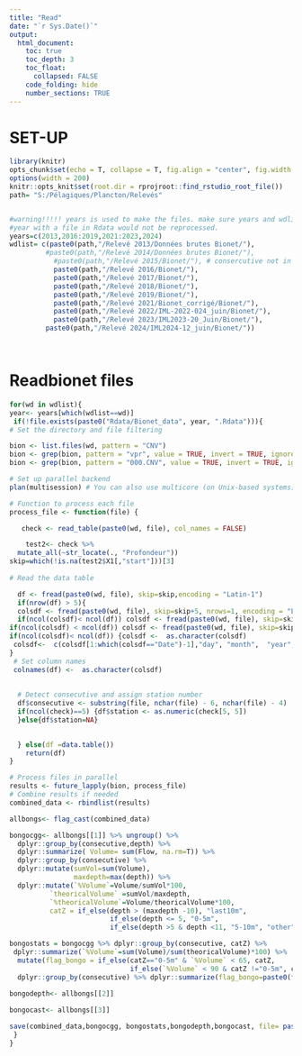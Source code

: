```yaml
---
title: "Read"
date: "`r Sys.Date()`"
output:
  html_document:
    toc: true
    toc_depth: 3
    toc_float:
      collapsed: FALSE
    code_folding: hide
    number_sections: TRUE
---
```


# SET-UP

```r
library(knitr)
opts_chunk$set(echo = T, collapse = T, fig.align = "center", fig.width = 9, fig.height = 6)
options(width = 200)
knitr::opts_knit$set(root.dir = rprojroot::find_rstudio_root_file())
path= "S:/Pélagiques/Plancton/Relevés"


#warning!!!!! years is used to make the files. make sure years and wdlist correspond!!!
#year with a file in Rdata would not be reprocessed.
years=c(2013,2016:2019,2021:2023,2024)
wdlist= c(paste0(path,"/Relevé 2013/Données brutes Bionet/"),
         #paste0(path,"/Relevé 2014/Données brutes Bionet/"),
           #paste0(path,"/Relevé 2015/Bionet/"), # consercutive not in file name
           paste0(path,"/Relevé 2016/Bionet/"),
           paste0(path,"/Relevé 2017/Bionet/"),
           paste0(path,"/Relevé 2018/Bionet/"),
           paste0(path,"/Relevé 2019/Bionet/"),
           paste0(path,"/Relevé 2021/Bionet_corrigé/Bionet/"),
           paste0(path,"/Relevé 2022/IML-2022-024_juin/Bionet/"),
           paste0(path,"/Relevé 2023/IML2023-20_Juin/Bionet/"),
         paste0(path,"/Relevé 2024/IML2024-12_juin/Bionet/"))
   
```    

```r
```

# Readbionet files

```r

for(wd in wdlist){
year<- years[which(wdlist==wd)]
 if(!file.exists(paste0("Rdata/Bionet_data", year, ".Rdata"))){
# Set the directory and file filtering

bion <- list.files(wd, pattern = "CNV")
bion <- grep(bion, pattern = "vpr", value = TRUE, invert = TRUE, ignore.case = TRUE) # for 2023
bion <- grep(bion, pattern = "000.CNV", value = TRUE, invert = TRUE, ignore.case = TRUE)

# Set up parallel backend
plan(multisession) # You can also use multicore (on Unix-based systems) or other strategies

# Function to process each file
process_file <- function(file) {

   check <- read_table(paste0(wd, file), col_names = FALSE)

    test2<- check %>% 
  mutate_all(~str_locate(., "Profondeur"))
skip=which(!is.na(test2$X1[,"start"]))[3]
 
# Read the data table

  df <- fread(paste0(wd, file), skip=skip,encoding = "Latin-1")
  if(nrow(df) > 5){ 
  colsdf <- fread(paste0(wd, file), skip=skip+5, nrows=1, encoding = "Latin-1")
  if(ncol(colsdf)< ncol(df)) colsdf <- fread(paste0(wd, file), skip=skip+8, nrows=1, encoding = "Latin-1")
if(ncol(colsdf) < ncol(df)) colsdf <- fread(paste0(wd, file), skip=skip+9, nrows=1, encoding = "Latin-1")
if(ncol(colsdf)< ncol(df)) {colsdf <-  as.character(colsdf)
 colsdf<-  c(colsdf[1:which(colsdf=="Date")-1],"day", "month",  "year",colsdf[(which(colsdf=="Date")+1)], "Latitude", "latitude.min", "Longitude", "Longitude.min",colsdf[(which(grepl(colsdf, pattern="avire"))): length(colsdf)])
}
 # Set column names
 colnames(df) <-  as.character(colsdf)
 
  
  # Detect consecutive and assign station number
  df$consecutive <- substring(file, nchar(file) - 6, nchar(file) - 4)
  if(ncol(check)==5) {df$station <- as.numeric(check[5, 5])
  }else{df$station=NA}
  

  } else(df =data.table())
    return(df)
}

# Process files in parallel
results <- future_lapply(bion, process_file)
# Combine results if needed
combined_data <- rbindlist(results)

allbongs<- flag_cast(combined_data)

bongocgg<- allbongs[[1]] %>% ungroup() %>% 
  dplyr::group_by(consecutive,depth) %>% 
  dplyr::summarize( Volume= sum(Flow, na.rm=T)) %>% 
  dplyr::group_by(consecutive) %>% 
  dplyr::mutate(sumVol=sum(Volume),
                maxdepth=max(depth)) %>% 
  dplyr::mutate(`%Volume`=Volume/sumVol*100,
          `theoricalVolume` =sumVol/maxdepth,
          `%theoricalVolume`=Volume/theoricalVolume*100,
          catZ = if_else(depth > (maxdepth -10), "last10m",
                         if_else(depth <= 5, "0-5m",
                         if_else(depth >5 & depth <11, "5-10m", "other"))))

bongostats = bongocgg %>% dplyr::group_by(consecutive, catZ) %>%  
 dplyr::summarize(`%Volume`=sum(Volume)/sum(theoricalVolume)*100) %>% 
  mutate(flag_bongo = if_else(catZ=="0-5m" & `%Volume` < 65, catZ,
                              if_else(`%Volume` < 90 & catZ !="0-5m", catZ,NA))) %>%  filter(!is.na(flag_bongo)) %>% 
  dplyr::group_by(consecutive) %>% dplyr::summarize(flag_bongo=paste0(flag_bongo, collapse="/"))
 
bongodepth<- allbongs[[2]]

bongocast<- allbongs[[3]]

save(combined_data,bongocgg, bongostats,bongodepth,bongocast, file= paste0("Rdata/Bionet_data", year, ".Rdata"))
 }
}

```

